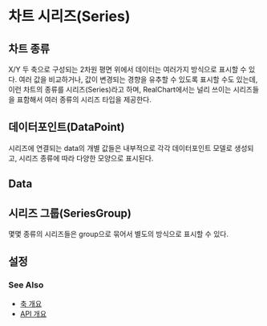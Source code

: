 # 차트 시리즈(Series)

## 차트 종류

X/Y 두 축으로 구성되는 2차원 평면 위에서 데이터는 여러가지 방식으로 표시할 수 있다.
여러 값을 비교하거나, 값이 변경되는 경향을 유추할 수 있도록 표시할 수도 있는데,
이런 차트의 종류를 시리즈(Series)라고 하며, RealChart에서는 널리 쓰이는 시리즈들을 표함해서 
여러 종류의 시리즈 타입을 제공한다.

## 데이터포인트(DataPoint)

시리즈에 연결되는 data의 개별 값들은 내부적으로 각각 데이터포인트 모델로 생성되고,
시리즈 종류에 따라 다양한 모양으로 표시된다.

## Data

## 시리즈 그룹(SeriesGroup)

몇몇 종류의 시리즈들은 group으로 묶어서 별도의 방식으로 표시할 수 있다.

## 설정

### See Also

- [축 개요](/axes)
- [API 개요](/docs)